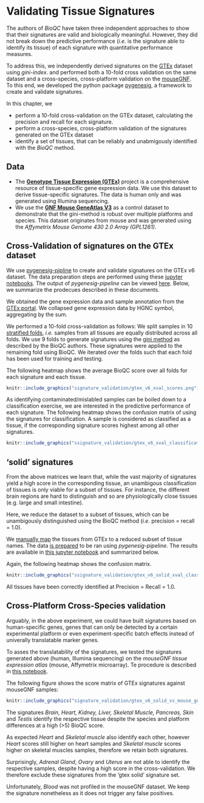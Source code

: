 # Validating Tissue Signatures {#validating-signatures}

The authors of *BioQC* have taken three independent approaches to show that their signatures are valid and biologically meaningful. However, they did not break down the predictive performance (*i.e.* is the signature able to identify its tissue) of each signature with quantitative performance measures. 

To address this, we independently derived signatures on the [GTEx](http://gtexportal.org) dataset using *gini-index*.  and performed both a 10-fold cross validation on the same dataset and a cross-species, cross-platform validation on the [mouseGNF](https://www.ncbi.nlm.nih.gov/geo/query/acc.cgi?acc=GSE10246). To this end, we developed the python package [pygenesig](https://github.com/grst/pygenesig), a framework to create and validate signatures. 

In this chapter, we

 * perform a 10-fold cross-validation on the GTEx dataset, calculating the precision and recall for each signature. 
 * perform a cross-species, cross-platform validation of the signatures generated on the GTEx dataset
 * identify a set of tissues, that can be reliably and unabmigously identified with the *BioQC* method. 


## Data
 * The [**Genotype Tissue Expression (GTEx)**](http://gtexportal.org) project is a comprehensive resource of tissue-specific gene expression data. We use this dataset to derive tissue-specific signatures. The data is human only and was generated using Illumina sequencing. 
 * We use the [**GNF Mouse GeneAtlas V3**](https://www.ncbi.nlm.nih.gov/geo/query/acc.cgi?acc=GSE10246) as a control dataset to demonstrate that the gini-method is robust over multiple platforms and species. This dataset originates from mouse and was generated using the *Affymetrix Mouse Genome 430 2.0 Array (GPL1261)*.
    
## Cross-Validation of signatures on the GTEx dataset 
We use [pygenesig-pipline](https://github.com/grst/pygenesig-pipeline) to create and validate signatures on the GTEx v6 dataset. The data preparation steps are performed using these [jupyter notebooks](https://github.com/grst/pygenesig-example/tree/d88e4a81a45e192527a84a4445094604deba580b/notebooks/prepare_data). The output of *pygenesig-pipeline* can be viewed [here](https://github.com/grst/BioQC_GEO_analysis/blob/aa0fcd86bbdfbd49c9a4a10ce0be1c22895cc957/notebooks/gtex_v6_gini.ipynb). Below, we summarize the prodecues described in these documents. 

We obtained the gene expression data and sample annotation from the [GTEx portal](http://gtexportal.org). We collapsed gene expression data by HGNC symbol, aggregating by the sum. 

We performed a 10-fold cross-validation as follows: 
We split samples in 10 [stratified folds](http://scikit-learn.org/stable/modules/generated/sklearn.model_selection.StratifiedKFold.html), *i.e.* samples from all tissues are equally distributed across all folds. We use 9 folds to generate signatures using the [gini method](https://grst.github.io/pygenesig/apidoc.html#module-pygenesig.gini) as described by the BioQC authors. These signatures were applied to the remaining fold using BioQC. We iterated over the folds such that each fold has been used for training and testing. 

The following heatmap shows the average BioQC score over all folds for each signature and each tissue.

```r
knitr::include_graphics("signature_validation/gtex_v6_xval_scores.png")
```

As identifying contaminated/mislabled samples can be boiled down to a classification exercise, we are interested in the predictive performance of each signature. The following heatmap shows the confusion matrix of using the signatures for classification. A sample is considered as classified as a tissue, if the corresponding signature scores highest among all other signatures. 

```r
knitr::include_graphics("ssignature_validation/gtex_v6_xval_classification.png")
```

## 'solid' signatures
From the above matrices we learn that, while the vast majority of signatures yield a high score in the corresponding tissue, an unambigous classification of tissues is only viable for a subset of tissues. 
For instance, the different brain regions are hard to distinguish and so are physiologically close tissues (e.g. large and small intestine). 

Here, we reduce the dataset to a subset of tissues, which can be unambigously distinguished using the BioQC method (*i.e.* precision = recall = 1.0). 

We [manually map](https://github.com/grst/pygenesig-example/blob/d88e4a81a45e192527a84a4445094604deba580b/manual_annotation/gtex_solid.csv) 
the tissues from GTEx to a reduced subset of tissue names. The data [is prepared](https://github.com/grst/pygenesig-example/blob/d88e4a81a45e192527a84a4445094604deba580b/notebooks/gtex_solid.ipynb)
to be ran using *pygenesig-pipeline*. The results are available in [this jupyter notebook](https://github.com/grst/BioQC_GEO_analysis/blob/b11987da13ba9b98eba34206f92942be8de6427e/signature_validation/gtex_v6_gini_solid.ipynb)
and summarized below. 

Again, the following heatmap shows the confusion matrix. 

```r
knitr::include_graphics("ssignature_validation/gtex_v6_solid_xval_classification.png")
```

All tissues have been correctly identified at Precision = Recall = 1.0. 


## Cross-Platform Cross-Species validation
Arguably, in the above experiment, we could have built signatures based on human-specific genes, genes that can only be detected by a certain experimental platform or even experiment-specific batch effects instead of univerally translatable marker genes. 

To asses the translatability of the signatures, we tested the signatures generated above (human, Illumina sequencing) on the *mouseGNF tissue expression atlas* (mouse, Affymetrix microarray). Te procedure is described in [this notebook](https://github.com/grst/pygenesig-example/blob/80bfe2a388a5230b004c288cb2ea220f0394855d/notebooks/gtex_solid_vs_mouse_gnf.ipynb).

The following figure shows the score matrix of GTEx signatures against mouseGNF samples:

```r
knitr::include_graphics("signature_validation/gtex_v6_solid_vs_mouse_gnf.png")
```

The signatures *Brain, Heart, Kidney, Liver, Skeletal Muscle, Pancreas, Skin* and *Testis* identify the respective tissue despite the species and platform differences at a high (>5) BioQC score. 

As expected *Heart* and *Skeletal muscle* also identify each other, however *Heart* scores still higher on heart samples and *Skeletal muscle* scores higher on skeletal muscles samples, therefore we retain both signatures. 

Surprisingly, *Adrenal Gland*, *Ovary* and *Uterus* are not able to identify the respective samples, despite having a high score in the cross-validation. We therefore exclude these signatures from the 'gtex solid' signature set. 

Unfortunately, *Blood* was not profiled in the mouseGNF dataset. We keep the signature nonetheless as it does not trigger any false positives. 

